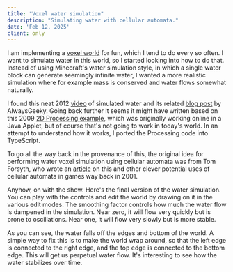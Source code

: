 ```yaml
---
title: "Voxel water simulation"
description: "Simulating water with cellular automata."
date: 'Feb 12, 2025'
client: only
---
```



I am implementing a [voxel world](https://github.com/jeffbaumes/cyclic) for fun, which I tend to do every so often.
I want to simulate water in this world, so I started looking into how to do that.
Instead of using Minecraft's water simulation style, in which a single water
block can generate seemingly infinite water, I wanted a more realistic simulation where for example mass
is conserved and water flows somewhat naturally.

I found this neat 2012 [video](https://youtu.be/Q_TdeGIOOts?si=h6J4f4Y7435WEapq) of simulated water and its related
[blog post](https://sites.google.com/site/letsmakeavoxelengine/home/water) by AlwaysGeeky.
Going back further it seems it might have written based on this 2009 [2D Processing example](https://w-shadow.com/blog/2009/09/01/simple-fluid-simulation/), which was
originally working online in a Java Applet, but of course that's not going to work in today's world.
In an attempt to understand how it works, I ported the Processing code into TypeScript.

To go all the way back in the provenance of this, the original idea for performing water voxel simulation
using cellular automata was from Tom Forsyth, who wrote an [article](https://tomforsyth1000.github.io/papers/cellular_automata_for_physical_modelling.html)
on this and other clever potential uses of cellular automata in games way back in 2001.

Anyhow, on with the show. Here's the final version of the water simulation. You can play with the
controls and edit the world by drawing on it in the various edit modes.
The smoothing factor controls how much the water flow is dampened in the simulation.
Near zero, it will flow very quickly but is prone to oscillations.
Near one, it will flow very slowly but is more stable.

<WaterSimulation client:load mapWidth={32} mapHeight={32} width={32*20} height={32*20} wrap={false} />

As you can see, the water falls off the edges and bottom of the world.
A simple way to fix this is to make the world wrap around, so that the left edge is
connected to the right edge, and the top edge is connected to the bottom edge.
This will get us perpetual water flow. It's interesting to see how the water stabilizes
over time.

<WaterSimulation client:load mapWidth={32} mapHeight={32} width={32*20} height={32*20} wrap={true} />


